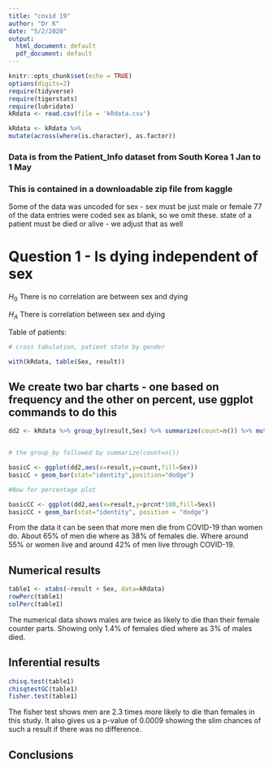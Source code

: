 ```yaml
---
title: "covid 19"
author: "Dr K"
date: "5/2/2020"
output:
  html_document: default
  pdf_document: default
---
```


```r
knitr::opts_chunk$set(echo = TRUE)
options(digits=2)
require(tidyverse)
require(tigerstats)
require(lubridate)
kRdata <- read.csv(file = 'kRdata.csv')
```


```r
kRdata <- kRdata %>%
mutate(across(where(is.character), as.factor))
```

### Data is from the Patient_Info dataset from South Korea 1 Jan to 1 May 
### This is contained in a downloadable zip file from kaggle

Some of the data was uncoded for sex - sex must be just male or female
77 of the data entries were coded sex  as blank, so we omit these.
state of a patient must be died or alive - we adjust that as well   
  
# Question 1 - Is dying independent of sex

$H_0$ There is no correlation are between sex and dying

$H_A$ There is correlation between sex and dying  


Table of patients:
```r

# cross tabulation, patient state by gender

with(kRdata, table(Sex, result))

```




## We create two bar charts - one based on frequency and the other on percent, use ggplot commands to do this


```r
dd2 <- kRdata %>% group_by(result,Sex) %>% summarize(count=n()) %>% mutate(prcnt=count/sum(count))


# the group_by followed by summarize(count=n())

basicC <- ggplot(dd2,aes(x=result,y=count,fill=Sex))
basicC + geom_bar(stat="identity",position="dodge")

#Now for percentage plot

basicCC <- ggplot(dd2,aes(x=result,y=prcnt*100,fill=Sex)) 
basicCC + geom_bar(stat="identity", position = "dodge")
```

From the data it can be seen that more men die from COVID-19 than women do. About 65% of men die where as 38% of females die. Where around 55% or women live and around 42% of men live through COVID-19. 

  
## Numerical results

```r
table1 <- xtabs(~result + Sex, data=kRdata)
rowPerc(table1)
colPerc(table1)
```

The numerical data shows males are twice as likely to die than their female counter parts. Showing only 1.4% of females died where as 3% of males died.  

## Inferential results 

```r
chisq.test(table1)
chisqtestGC(table1)
fisher.test(table1)
```

The fisher test shows men are 2.3 times more likely to die than females in this study. It also gives us a p-value of 0.0009 showing the slim chances of such a result if there was no difference.  

## Conclusions

